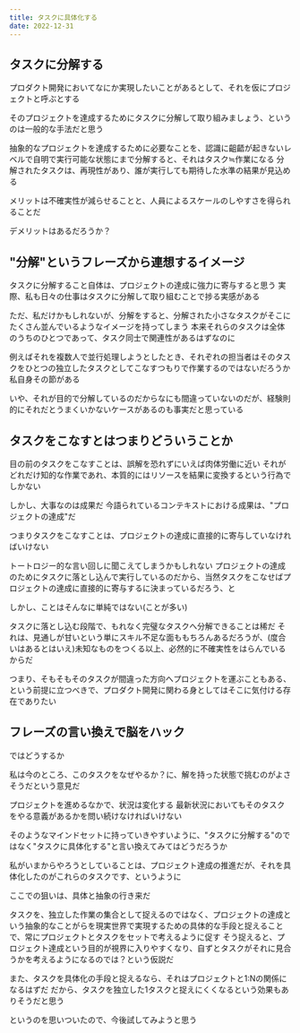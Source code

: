 ```yaml
---
title: タスクに具体化する
date: 2022-12-31
---
```


## タスクに分解する

プロダクト開発においてなにか実現したいことがあるとして、それを仮にプロジェクトと呼ぶとする

そのプロジェクトを達成するためにタスクに分解して取り組みましょう、というのは一般的な手法だと思う

抽象的なプロジェクトを達成するために必要なことを、認識に齟齬が起きないレベルで自明で実行可能な状態にまで分解すると、それはタスク≒作業になる
分解されたタスクは、再現性があり、誰が実行しても期待した水準の結果が見込める

メリットは不確実性が減らせることと、人員によるスケールのしやすさを得られることだ

デメリットはあるだろうか？

## "分解"というフレーズから連想するイメージ

タスクに分解すること自体は、プロジェクトの達成に強力に寄与すると思う
実際、私も日々の仕事はタスクに分解して取り組むことで捗る実感がある

ただ、私だけかもしれないが、分解をすると、分解された小さなタスクがそこにたくさん並んでいるようなイメージを持ってしまう
本来それらのタスクは全体のうちのひとつであって、タスク同士で関連性があるはずなのに

例えばそれを複数人で並行処理しようとしたとき、それぞれの担当者はそのタスクをひとつの独立したタスクとしてこなすつもりで作業するのではないだろうか
私自身その節がある

いや、それが目的で分解しているのだからなにも間違っていないのだが、経験則的にそれだとうまくいかないケースがあるのも事実だと思っている

## タスクをこなすとはつまりどういうことか

目の前のタスクをこなすことは、誤解を恐れずにいえば肉体労働に近い
それがどれだけ知的な作業であれ、本質的にはリソースを結果に変換するという行為でしかない

しかし、大事なのは成果だ
今語られているコンテキストにおける成果は、"プロジェクトの達成"だ

つまりタスクをこなすことは、プロジェクトの達成に直接的に寄与していなければいけない

トートロジー的な言い回しに聞こえてしまうかもしれない
プロジェクトの達成のためにタスクに落とし込んで実行しているのだから、当然タスクをこなせばプロジェクトの達成に直接的に寄与するに決まっているだろう、と

しかし、ことはそんなに単純ではない(ことが多い)

タスクに落とし込む段階で、もれなく完璧なタスクへ分解できることは稀だ
それは、見通しが甘いという単にスキル不足な面ももちろんあるだろうが、(度合いはあるとはいえ)未知なものをつくる以上、必然的に不確実性をはらんでいるからだ

つまり、そもそもそのタスクが間違った方向へプロジェクトを運ぶこともある、という前提に立つべきで、プロダクト開発に関わる身としてはそこに気付ける存在でありたい

## フレーズの言い換えで脳をハック

ではどうするか

私は今のところ、このタスクをなぜやるか？に、解を持った状態で挑むのがよさそうだという意見だ

プロジェクトを進めるなかで、状況は変化する
最新状況においてもそのタスクをやる意義があるかを問い続けなければいけない

そのようなマインドセットに持っていきやすいように、"タスクに分解する"のではなく"タスクに具体化する"と言い換えてみてはどうだろうか

私がいまからやろうとしていることは、プロジェクト達成の推進だが、それを具体化したのがこれらのタスクです、というように

ここでの狙いは、具体と抽象の行き来だ

タスクを、独立した作業の集合として捉えるのではなく、プロジェクトの達成という抽象的なことがらを現実世界で実現するための具体的な手段と捉えることで、常にプロジェクトとタスクをセットで考えるように促す
そう捉えると、プロジェクト達成という目的が視界に入りやすくなり、自ずとタスクがそれに見合うかを考えるようになるのでは？という仮説だ

また、タスクを具体化の手段と捉えるなら、それはプロジェクトと1:Nの関係になるはずだ
だから、タスクを独立した1タスクと捉えにくくなるという効果もありそうだと思う

というのを思いついたので、今後試してみようと思う
